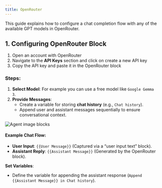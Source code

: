 ```yaml
---
title: OpenRouter
---
```

This guide explains how to configure a chat completion flow with any of the available GPT models in OpenRouter.

## 1. Configuring OpenRouter Block

1. Open an account with OpenRouter
2. Navigate to the **API Keys** section and click on create a new API key
3. Copy the API key and paste it in the OpenRouter block

### Steps:
1. **Select Model**: For example you can use a free model like  `Google Gemma 3`.
2. **Provide Messages**:
   - Create a variable for storing **chat history** (e.g., `Chat history`).
   - Append user and assistant messages sequentially to ensure conversational context.

<Frame style={{ maxWidth: '600px' }}>
  <img src="/images/blocks/integrations/openrouter.png" alt="Agent image blocks" />
</Frame>

#### Example Chat Flow:
- **User Input**: `{{User Message}}` (Captured via a “user input text” block).
- **Assistant Reply**: `{{Assistant Message}}` (Generated by the OpenRouter block).

**Set Variables**:
   - Define the variable for appending the assistant response (`Append {{Assistant Message}} in Chat history`).

